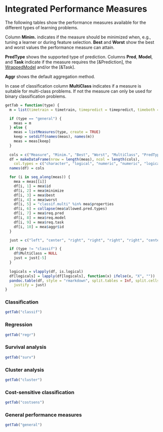 # Integrated Performance Measures

The following tables show the performance measures available for the different types of
learning problems.

Column **Minim.** indicates if the measure should be minimized when, e.g., tuning a learner
or during feature selection.
**Best** and **Worst** show the best and worst values the performance measure can attain.

**PredType** shows the supported type of prediction.
Columns **Pred**, **Model**, and **Task** indicate if the measure requires the [&Prediction],
the [WrappedModel](&makeWrappedModel) and/or the [&Task].

**Aggr** shows the default aggregation method.

In case of classification column **MultiClass** indicates if a measure is suitable for 
multi-class problems. If not the measure can only be used for binary classification problems.


```r
getTab = function(type) {
  m = list(timetrain = timetrain, timepredict = timepredict, timeboth = timeboth, featperc = featperc)

  if (type == "general") {
  	meas = m
  } else {
    meas = listMeasures(type, create = TRUE)
    keep = setdiff(names(meas), names(m))
    meas = meas[keep]
  }
  
  cols = c("Measure", "Minim.", "Best", "Worst", "MultiClass", "PredType", "Pred", "Model", "Task", "Aggr")
  df = makeDataFrame(nrow = length(meas), ncol = length(cols),
    col.types = c("character", "logical", "numeric", "numeric", "logical", "character", "logical", "logical", "logical", "character"))
  names(df) = cols

  for (i in seq_along(meas)) {
    mea = meas[[i]]
    df[i, 1] = mea$id
    df[i, 2] = mea$minimize    
    df[i, 3] = mea$best
    df[i, 4] = mea$worst
	df[i, 5] = "classif.multi" %in% mea$properties
	df[i, 6] = collapse(mea$allowed.pred.types)
	df[i, 7] = mea$req.pred
	df[i, 8] = mea$req.model
	df[i, 9] = mea$req.task
	df[i, 10] = mea$aggr$id
  }

  just = c("left", "center", "right", "right", "right", "right", "center", "center", "center", "right")

  if (type != "classif") {
    df$MultiClass = NULL
    just = just[-5] 
  }			  
  
  logicals = vlapply(df, is.logical)
  df[logicals] = lapply(df[logicals], function(x) ifelse(x, "X", ""))
  pandoc.table(df, style = "rmarkdown", split.tables = Inf, split.cells = Inf,
    justify = just)
}
```

### Classification
```r
getTab("classif")
```

### Regression
```r
getTab("regr")
```

### Survival analysis
```r
getTab("surv")
```

### Cluster analysis
```r
getTab("cluster")
```

### Cost-sensitive classification
```r
getTab("costsens")
```

### General performance measures
```r
getTab("general")
```
